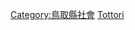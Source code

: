 {{Catnav|頁面分類|各種主題的頁面分類|按國家分類|各國教育|日本教育}}

{{日本行政區劃分類導航|教育}}

[[Category:鳥取縣社會|Category:鳥取縣社會]]
[[Category:日本各都道府縣教育|Tottori]]